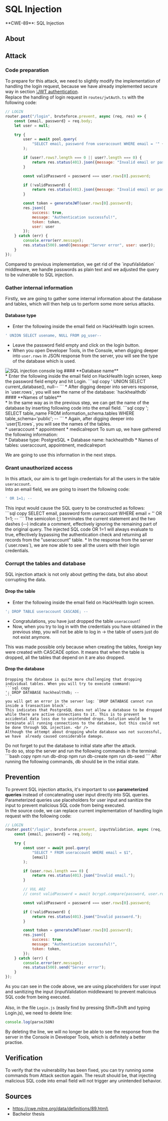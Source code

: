 
# SQL Injection

<Callout type="warning" emoji="🔍">
  **CWE-89**: SQL Injection <br />
</Callout>

## About

## Attack
### Code preparation
To prepare for this attack, we need to slightly modify the implementation of handling the login request, because we have already implemented secure way in section [❕JWT authentication](/cybersecurity/a02/jwt). <br />
Replace the handling of login request in `routes/jwtAuth.ts` with the following code:
```js filename="jwtAuth.ts"  copy showLineNumbers
// LOGIN
router.post("/login", bruteforce.prevent, async (req, res) => {
    const {email, password} = req.body;
    let user = null;

    try {
        user = await pool.query(
            "SELECT email, password from useraccount WHERE email = '" + email + "'"
        );

        if (user?.rows?.length === 0 || user?.length === 0) {
            return res.status(401).json({message: "Invalid email or password.", user: user});
        }

        const validPassword = password === user.rows[0].password;

        if (!validPassword) {
            return res.status(401).json({message: "Invalid email or password.", user: user});
        }

        const token = generateJWT(user.rows[0].password);
        res.json({
            success: true,
            message: "Authentication successful!",
            token: token,
            user: user
        });
    } catch (err) {
        console.error(err.message);
        res.status(500).send({message:"Server error", user: user});
    }
});
```

<Callout emoji="💡">
Compared to previous implementation, we get rid of the `inputValidation` middleware, we handle passwords as plain text and we adjusted the query to be vulnerable to SQL injection.
</Callout>

### Gather internal information
Firstly, we are going to gather some internal information about the database and tables, which will then help us to perform some more serius attacks. <br />
#### **Database type** <br />
* Enter the following inside the email field on HackHealth login screen.
```sql copy
' UNION SELECT usename, NULL FROM pg_user--
``` 
* Leave the password field empty and click on the login button. <br />
* When you open Developer Tools, in the Console, when digging deeper into `user.rows` in JSON response from the server, you will see the type of the database which is used. <br />
<Image src="/a03/a03_1.png" alt="SQL injection console log" width={1000} height={300}/>
#### **Database name** <br />
* Enter the following inside the email field on HackHealth login screen, keep the password field empty and hit Login.
```sql copy
' UNION SELECT current_database(), null--
```
* After digging deeper into servers response, in `user.rows`, you will see the name of the database: `hackhealthdb` <br />
#### **Names of tables** <br />
* In the same way as in the previous step, we can get the name of the database by inserting following code into the email field.
```sql copy
'; SELECT table_name FROM information_schema.tables WHERE table_schema='public'; --
```
* Again, after digging deeper into `user[1].rows`, you will see the names of the tables. <br />
    * useraccount
    * appointment
    * medicalreport
<Callout emoji="💡">
To sum up, we have gathered the following information: <br />
* Database type: PostgreSQL
* Database name: hackhealthdb
* Names of tables: useraccount, appointment, medicalreport <br />

We are going to use this information in the next steps.
</Callout>

### Grant unauthorized access
In this attack, our aim is to get login credentials for all the users in the table `useraccount`. <br />
Into an email field, we are going to insert the following code:
```sql copy
' OR 1=1; --
```
<Callout type="info" emoji="ℹ️">
This input would cause the SQL query to be constructed as follows: <br />
```sql copy
SELECT email, password form useraccount WHERE email = '' OR 1=1; --
```
The semicolon (;) terminates the current statement and the two dashes (--) indicate a comment, effectively ignoring the remaining part of the original query. The injected SQL code OR 1=1 will always evaluate to true, effectively bypassing the authentication check and returning all records from the "useraccount" table.
</Callout>
* In the response from the server (`user.rows`), we are now able to see all the users with their login credentials. <br />

### Corrupt the tables and database
SQL injection attack is not only about getting the data, but also about corrupting the data. <br />
#### **Drop the table** <br />
* Enter the following inside the email field on HackHealth login screen.
```sql copy
'; DROP TABLE useraccount CASCADE; --
```
* Congratulations, you have just dropped the table `useraccount`! <br />
* Now, when you try to log in with the credentials you have obtained in the previous step, you will not be able to log in -> the table of users just do not exist anymore. <br />
<Callout type="info" emoji="ℹ️">
This was made possible only because when creating the tables, foreign key were created with CASCADE option. It means that when the table is dropped, all the tables that depend on it are also dropped. <br />
</Callout>

#### **Drop the database** <br />
	Dropping the database is quite more challenging that dropping individual tables. When you will try to execute command:
    ```sql copy
	'; DROP DATABASE hackhealthdb; --
    ``` 
    you will get an error in the server log: `DROP DATABASE cannot run inside a transaction block`.
	This indicates that PostgreSQL does not allow a database to be dropped while there are active connections to it. This is to prevent accidental data loss due to unintended drops. Solution would be to terminate all running connections to the database, but this could not be done through SQL injection. <br />
	Although the attempt about dropping whole database was not successful, we have  already caused considerable damage.

<Callout type="error" emoji="️🚫">
  Do not forget to put the database to initial state after the attack. <br />
  To do so, stop the server and run the following commands in the terminal:
    ```bash copy
    npm run db-drop
    npm run db-create
    npm run db-seed
    ```
    After running the following commands, db should be in the initial state.
</Callout>

## Prevention
To prevent SQL injection attacks, it's important to use **parameterized queries** instead of concatenating user input directly into SQL queries. Parameterized queries use placeholders for user input and sanitize the input to prevent malicious SQL code from being executed. <br />
In the source code, we can replace current implementation of handling login request with the following code:
```js filename="jwtAuth.ts"  copy showLineNumbers
// LOGIN
router.post("/login", bruteforce.prevent, inputValidation, async (req, res) => {
    const {email, password} = req.body;

    try {
        const user = await pool.query(
            "SELECT * FROM useraccount WHERE email = $1",
            [email]
        );

        if (user.rows.length === 0) {
            return res.status(401).json("Invalid email.");
        }

        // VUL A02
        // const validPassword = await bcrypt.compare(password, user.rows[0].password);

        const validPassword = password === user.rows[0].password;

        if (!validPassword) {
            return res.status(401).json("Invalid password.");
        }

        const token = generateJWT(user.rows[0].password);
        res.json({
            success: true,
            message: "Authentication successful!",
            token: token,
        });
    } catch (err) {
        console.error(err.message);
        res.status(500).send("Server error");
    }
});
```
As you can see in the code above, we are using placeholders for user input and sanitizing the input (inputValidation middleware) to prevent malicious SQL code from being executed. <br />
<br />
Also, in the file `Login.js` (easily find by pressing Shift+Shift and typing Login.js), we need to delete line:
```js copy
console.log(parseJSON)
```
By deleting the line, we will no longer be able to see the response from the server in the Console in Developer Tools, which is definitely a better practise.


## Verification
To verify that the vulnerability has been fixed, you can try running some commands from Attack section again. The result should be, that injecting malicious SQL code into email field will not trigger any unintended behavior. <br /> 

## Sources
* https://cwe.mitre.org/data/definitions/89.html\
* Bachelor thesis
